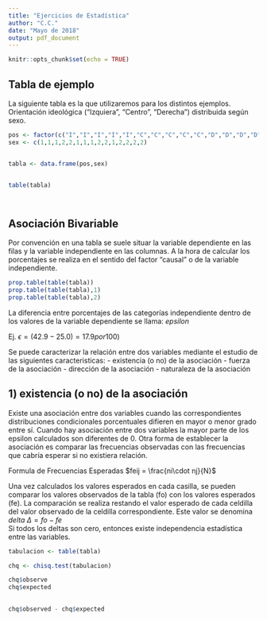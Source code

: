 ```yaml
---
title: "Ejercicios de Estadística"
author: "C.C."
date: "Mayo de 2018"
output: pdf_document
---
```


```r
knitr::opts_chunk$set(echo = TRUE)
```

## Tabla de ejemplo
La siguiente tabla es la que utilizaremos para los distintos ejemplos.  Orientación ideológica ("Izquiera", "Centro", "Derecha") distribuida según sexo.

```r

pos <- factor(c("I","I","I","I","I","C","C","C","C","C","D","D","D","D","D"),levels=c("I","C","D"))
sex <- c(1,1,1,2,2,1,1,1,2,2,1,2,2,2,2)


tabla <- data.frame(pos,sex)


table(tabla)




```

## Asociación Bivariable


Por convención en una tabla se suele situar la variable dependiente en las filas y la variable independiente en las columnas. A la hora de calcular los porcentajes se realiza en el sentido del factor "causal" o de la variable independiente.


```r
prop.table(table(tabla))
prop.table(table(tabla),1)
prop.table(table(tabla),2)

```


La diferencia entre porcentajes de las categorías independiente dentro de los valores de la variable dependiente se llama: _epsilon_ 

Ej.
$\epsilon = (42.9 - 25.0) = 17.9 por 100)$

Se puede caracterizar la relación entre dos variables mediante el estudio de las siguientes caracteristicas:
- existencia (o no) de la asociación 
- fuerza de la asociación 
- dirección de la asociación 
- naturaleza de la asociación 

## 1) existencia (o no) de la asociación 
Existe una asociación entre dos variables cuando las correspondientes distribuciones condicionales porcentuales difieren en mayor o menor grado entre sí. 
Cuando hay asociación entre dos variables la mayor parte de los epsilon calculados son diferentes de 0. 
Otra forma de establecer la asociación es comparar las frecuencias observadas con las frecuencias que cabría esperar si no existiera relación.

Formula de Frecuencias Esperadas 
$feij =  \frac{ni\cdot nj}{N}$

Una vez calculados los valores esperados en cada casilla, se pueden comparar los valores observados de la tabla (fo) con los valores esperados (fe). La comparación se realiza restando el valor esperado de cada celdilla del valor observado de la celdilla correspondiente. Este valor se denomina _delta_ $\Delta=fo-fe$  
Si todos los deltas son cero, entonces existe independencia estadística entre las variables. 

```r
tabulacion <- table(tabla)

chq <- chisq.test(tabulacion)

chq$observe
chq$expected

 
chq$observed - chq$expected
 
 
```

 